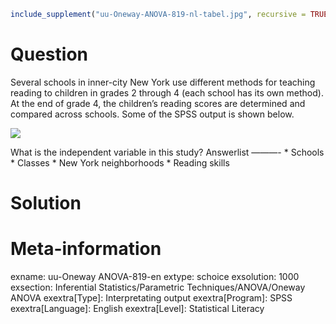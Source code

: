 ```r
include_supplement("uu-Oneway-ANOVA-819-nl-tabel.jpg", recursive = TRUE)
```

Question
========
  
Several schools in inner-city New York use different methods for teaching reading to children in grades 2 through 4 (each school has its own method). At the end of grade 4, the children's reading scores are determined and compared across schools. Some of the SPSS output is shown below. 

![](uu-Oneway-ANOVA-819-nl-tabel.jpg)

What is the independent variable in this study? 
Answerlist
----------
* Schools
* Classes
* New York neighborhoods
* Reading skills


Solution
========

Meta-information
================
exname: uu-Oneway ANOVA-819-en
extype: schoice
exsolution: 1000
exsection: Inferential Statistics/Parametric Techniques/ANOVA/Oneway ANOVA
exextra[Type]: Interpretating output
exextra[Program]: SPSS
exextra[Language]: English
exextra[Level]: Statistical Literacy
